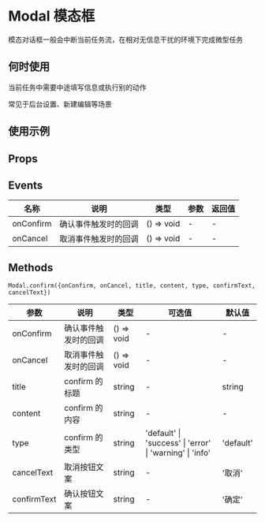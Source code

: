 # Modal 模态框

模态对话框一般会中断当前任务流，在相对无信息干扰的环境下完成微型任务

## 何时使用

当前任务中需要中途填写信息或执行别的动作

常见于后台设置、新建编辑等场景

## 使用示例

<!-- Inject Stories -->

## Props

<!-- Inject Props -->

## Events

| 名称      | 说明                 | 类型       | 参数 | 返回值 |
| --------- | -------------------- | ---------- | ---- | ------ |
| onConfirm | 确认事件触发时的回调 | () => void | -    | -      |
| onCancel  | 取消事件触发时的回调 | () => void | -    | -      |

## Methods

`Modal.confirm({onConfirm, onCancel, title, content, type, confirmText, cancelText})`

| 参数        | 说明                 | 类型       | 可选值                                                   | 默认值    |
| ----------- | -------------------- | ---------- | -------------------------------------------------------- | --------- |
| onConfirm   | 确认事件触发时的回调 | () => void | -                                                        | -         |
| onCancel    | 取消事件触发时的回调 | () => void | -                                                        | -         |
| title       | confirm 的标题       | string     | -                                                        | string    |
| content     | confirm 的内容       | string     | -                                                        | -         |
| type        | confirm 的类型       | string     | 'default' \| 'success' \| 'error' \| 'warning' \| 'info' | 'default' |
| cancelText  | 取消按钮文案         | string     | -                                                        | '取消'    |
| confirmText | 确认按钮文案         | string     | -                                                        | '确定'    |
